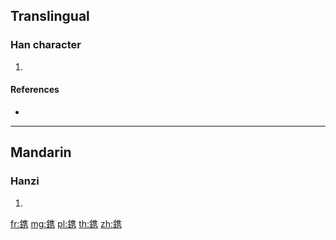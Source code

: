 {{character info/new}}
{{also|镌}}
==Translingual==

===Han character===
{{Han char|rn=167|rad=金|as=10|sn=18|four=|canj=COGS,XCOGS}}

# {{defn|Han|sort=金10}}

====References====
* {{Han ref|kx=1318.281|dkj=40764|hdz=64241.160|uh=93B8|ud=37816}}

----

==Mandarin==

===Hanzi===
{{cmn-hanzi|sim=镌|pin=[[juān]] ([[juan1]])|wg=chüan<sup>1</sup>}}

# {{defn|lang=cmn|sort=金10}}

[[fr:鎸]]
[[mg:鎸]]
[[pl:鎸]]
[[th:鎸]]
[[zh:鎸]]